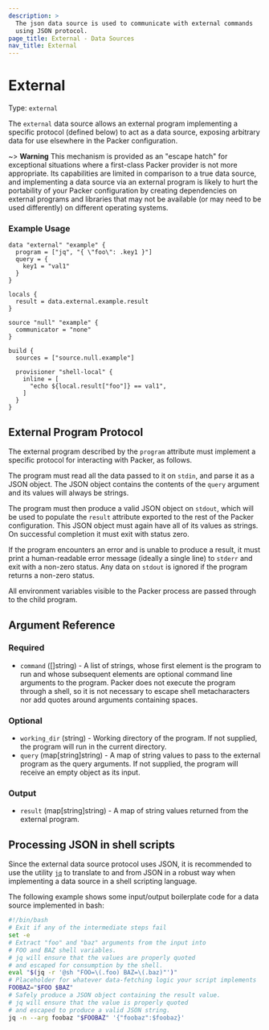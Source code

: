 ```yaml
---
description: >
  The json data source is used to communicate with external commands
  using JSON protocol.
page_title: External - Data Sources
nav_title: External
---
```


# External

Type: `external`

The `external` data source allows an external program implementing a specific
protocol (defined below) to act as a data source, exposing arbitrary
data for use elsewhere in the Packer configuration.

~> **Warning** This mechanism is provided as an "escape hatch" for exceptional
situations where a first-class Packer provider is not more appropriate.
Its capabilities are limited in comparison to a true data source, and
implementing a data source via an external program is likely to hurt the
portability of your Packer configuration by creating dependencies on
external programs and libraries that may not be available (or may need to
be used differently) on different operating systems.

### Example Usage
```hcl
data "external" "example" {
  program = ["jq", "{ \"foo\": .key1 }"]
  query = {
    key1 = "val1"
  }
}

locals {
  result = data.external.example.result
}

source "null" "example" {
  communicator = "none"
}

build {
  sources = ["source.null.example"]

  provisioner "shell-local" {
    inline = [
      "echo ${local.result["foo"]} == val1",
    ]
  }
}
```

## External Program Protocol

The external program described by the `program` attribute must implement a
specific protocol for interacting with Packer, as follows.

The program must read all the data passed to it on `stdin`, and parse
it as a JSON object. The JSON object contains the contents of the `query`
argument and its values will always be strings.

The program must then produce a valid JSON object on `stdout`, which will
be used to populate the `result` attribute exported to the rest of the
Packer configuration. This JSON object must again have all of its
values as strings. On successful completion it must exit with status zero.

If the program encounters an error and is unable to produce a result, it
must print a human-readable error message (ideally a single line) to `stderr`
and exit with a non-zero status. Any data on `stdout` is ignored if the
program returns a non-zero status.

All environment variables visible to the Packer process are passed through
to the child program.

## Argument Reference

### Required

- `command` ([]string) - A list of strings, whose first element is the program
  to run and whose subsequent elements are optional command line arguments
  to the program. Packer does not execute the program through a shell, so
  it is not necessary to escape shell metacharacters nor add quotes around
  arguments containing spaces.

### Optional

- `working_dir` (string) - Working directory of the program.
  If not supplied, the program will run in the current directory.
- `query` (map[string]string) - A map of string values to pass to the external program
  as the query arguments. If not supplied, the program will receive an empty
  object as its input.

### Output

- `result` (map[string]string) - A map of string values returned from the external program.


## Processing JSON in shell scripts

Since the external data source protocol uses JSON, it is recommended to use
the utility [`jq`](https://stedolan.github.io/jq/) to translate to and from
JSON in a robust way when implementing a data source in a shell scripting
language.

The following example shows some input/output boilerplate code for a
data source implemented in bash:

```bash
#!/bin/bash
# Exit if any of the intermediate steps fail
set -e
# Extract "foo" and "baz" arguments from the input into
# FOO and BAZ shell variables.
# jq will ensure that the values are properly quoted
# and escaped for consumption by the shell.
eval "$(jq -r '@sh "FOO=\(.foo) BAZ=\(.baz)"')"
# Placeholder for whatever data-fetching logic your script implements
FOOBAZ="$FOO $BAZ"
# Safely produce a JSON object containing the result value.
# jq will ensure that the value is properly quoted
# and escaped to produce a valid JSON string.
jq -n --arg foobaz "$FOOBAZ" '{"foobaz":$foobaz}'
```

